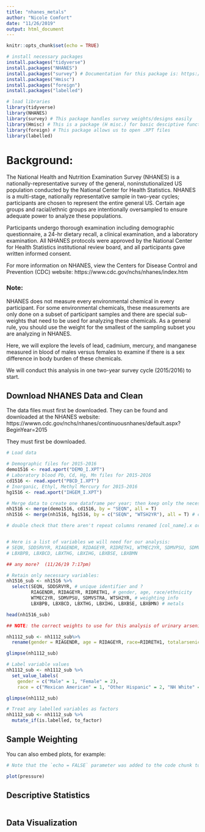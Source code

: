 ```yaml
---
title: "nhanes_metals"
author: "Nicole Comfort"
date: "11/26/2019"
output: html_document
---
```


```r
knitr::opts_chunk$set(echo = TRUE)

# install necessary packages
install.packages("tidyverse")
install.packages("NHANES")
install.packages("survey") # Documentation for this package is: https://cran.r-project.org/web/packages/survey/survey.pdf
install.packages("Hmisc")
install.packages("foreign")
install.packages("labelled")

# load libraries
library(tidyverse)
library(NHANES)
library(survey) # This package handles survey weights/designs easily
library(Hmisc) # This is a package (H misc.) for basic desciptive functions.
library(foreign) # This package allows us to open .XPT files
library(labelled)

```

# Background:  
The National Health and Nutrition Examination Survey (NHANES) is a nationally-representative survey of the general, noninstutionalized US population conducted by the National Center for Health Statistics. NHANES is a multi-stage, nationally representative sample in two-year cycles; participants are chosen to represent the entire general US. Certain age groups and racial/ethnic groups are intentionally oversampled to ensure adequate power to analyze these populations.

Participants undergo thorough examination including demographic questionnaire, a 24-hr dietary recall, a clinical examination, and a laboratory examination. All NHANES protocols were approved by the National Center for Health Statistics institutional review board, and all participants gave written informed consent.

For more information on NHANES, view the Centers for Disease Control and Prevention (CDC) website: https://www.cdc.gov/nchs/nhanes/index.htm

### Note:
NHANES does not measure every environmental chemical in every participant. For some environmental chemicals, these measurements are only done on a subset of participant samples and there are special sub-weights that need to be used for analyzing these chemicals. As a general rule, you should use the weight for the smallest of the sampling subset you are analyzing in NHANES. 

Here, we will explore the levels of lead, cadmium, mercury, and manganese measured in blood of males versus females to examine if there is a sex difference in body burden of these chemicals.

We will conduct this analysis in one two-year survey cycle (2015/2016) to start.

## Download NHANES Data and Clean

The data files must first be downloaded. They can be found and downloaded at the NHANES website: https://wwwn.cdc.gov/nchs/nhanes/continuousnhanes/default.aspx?BeginYear=2015 

They must first be downloaded.

```r
# Load data

# Demographic files for 2015-2016
demo1516 <- read.xport("DEMO_I.XPT")
# Laboratory blood Pb, Cd, Hg, Mn files for 2015-2016
cd1516 <- read.xport("PBCD_I.XPT")
# Inorganic, Ethyl, Methyl Mercury for 2015-2016
hg1516 <- read.xport("IHGEM_I.XPT")

# Merge data to create one dataframe per year; then keep only the necessary variables:
nh1516 <- merge(demo1516, cd1516, by = "SEQN", all = T)
nh1516 <- merge(nh1516, hg1516, by = c("SEQN", "WTSH2YR"), all = T) # can I do the analysis without the WTSH2YR?? If not, I will have to exclude those who have this value as "NA"

# double check that there aren't repeat columns renamed [col_name].x or [col_name].y


# Here is a list of variables we will need for our analysis:
# SEQN, SDDSRVYR, RIAGENDR, RIDAGEYR, RIDRETH1, WTMEC2YR, SDMVPSU, SDMVSTRA, WTSH2YR
# LBXBPB, LBXBCD, LBXTHG, LBXIHG, LBXBSE, LBXBMN

## any more?  (11/26/19 7:17pm)

# Retain only necessary variables:
nh1516_sub <- nh1516 %>%
  select(SEQN, SDDSRVYR, # unique identifier and ? 
         RIAGENDR, RIDAGEYR, RIDRETH1, # gender, age, race/ethnicity
         WTMEC2YR, SDMVPSU, SDMVSTRA, WTSH2YR, # weighting info
         LBXBPB, LBXBCD, LBXTHG, LBXIHG, LBXBSE, LBXBMN) # metals

head(nh1516_sub)

```

```r
## NOTE: the correct weights to use for this analysis of urinary arsenic data are WTSA2YR

nh1112_sub <- nh1112_sub%>%
  rename(gender = RIAGENDR, age = RIDAGEYR, race=RIDRETH1, totalarsenic = URXUAS, sbp1 = BPXSY1, sbp2 = BPXSY2, sbp3 = BPXSY3)  

glimpse(nh1112_sub)

# Label variable values
nh1112_sub <- nh1112_sub %>%
  set_value_labels(
    gender = c("Male" = 1, "Female" = 2), 
    race = c("Mexican American" = 1, "Other Hispanic" = 2, "NH White" = 3, "NH Black" = 4, "Other including multi" = 5))

glimpse(nh1112_sub)

# Treat any labelled variables as factors
nh1112_sub <- nh1112_sub %>%
  mutate_if(is.labelled, to_factor)

```


## Sample Weighting

You can also embed plots, for example:

```r

# Note that the `echo = FALSE` parameter was added to the code chunk to prevent printing of the R code that generated the plot.

plot(pressure)

```

## Descriptive Statistics

```r

```

## Data Visualization

```r

```



